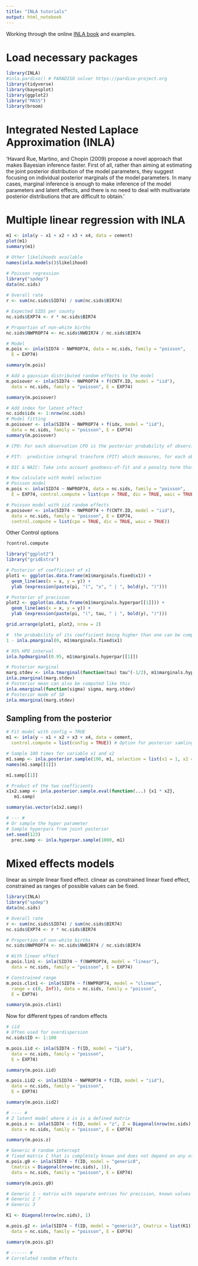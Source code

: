```yaml
---
title: "INLA tutorials"
output: html_notebook
---
```


Working through the online [INLA book](https://becarioprecario.bitbucket.io/inla-gitbook) and examples.

# Load necessary packages

```r
library(INLA)
#inla.pardiso() # PARADISO solver https://pardiso-project.org
library(tidyverse)
library(bayesplot)
library(ggplot2)
library("MASS")
library(broom)
```

# Integrated Nested Laplace Approximation (INLA)
'Havard Rue, Martino, and Chopin (2009) propose a novel approach that makes Bayesian inference faster. First of all, rather than aiming at estimating the joint posterior distribution of the model parameters, they suggest focusing on individual posterior marginals of the model parameters. In many cases, marginal inference is enough to make inference of the model parameters and latent effects, and there is no need to deal with multivariate posterior distributions that are difficult to obtain.'

# Multiple linear regression with INLA


```r

m1 <- inla(y ~ x1 + x2 + x3 + x4, data = cement)
plot(m1)
summary(m1)

# Other likelihoods available
names(inla.models()$likelihood)

# Poisson regression
library("spdep")
data(nc.sids)
    
# Overall rate
r <- sum(nc.sids$SID74) / sum(nc.sids$BIR74)

# Expected SIDS per county
nc.sids$EXP74 <- r * nc.sids$BIR74

# Proportion of non-white births
nc.sids$NWPROP74 <- nc.sids$NWBIR74 / nc.sids$BIR74

# Model
m.pois <- inla(SID74 ~ NWPROP74, data = nc.sids, family = "poisson",
  E = EXP74)

summary(m.pois)

# Add a gaussian distributed random effects to the model
m.poisover <- inla(SID74 ~ NWPROP74 + f(CNTY.ID, model = "iid"),
  data = nc.sids, family = "poisson", E = EXP74)

summary(m.poisover)

# Add index for latent effect
nc.sids$idx <- 1:nrow(nc.sids)
# Model fitting
m.poisover <- inla(SID74 ~ NWPROP74 + f(idx, model = "iid"),    
  data = nc.sids, family = "poisson", E = EXP74)
summary(m.poisover)

# CPO: For each observation CPO is the posterior probability of observing that observation when the model is fit using all data but y_i.

# PIT:  predictive integral transform (PIT) which measures, for each observation, the probability of a new value to be lower than the actual observed value:

# DIC & WAIC: Take into account goodness-of-fit and a penalty term that is based on the complexity of the model via the estimated effective number of parameters.

# Now calculate with model selection
# Poisson model
m.pois <- inla(SID74 ~ NWPROP74, data = nc.sids, family = "poisson",
  E = EXP74, control.compute = list(cpo = TRUE, dic = TRUE, waic = TRUE))

# Poisson model with iid random effects
m.poisover <- inla(SID74 ~ NWPROP74 + f(CNTY.ID, model = "iid"),
  data = nc.sids, family = "poisson", E = EXP74,
  control.compute = list(cpo = TRUE, dic = TRUE, waic = TRUE))

```


Other Control options

```r
?control.compute

library("ggplot2")
library("gridExtra")

# Posterior of coefficient of x1
plot1 <- ggplot(as.data.frame(m1$marginals.fixed$x1)) + 
  geom_line(aes(x = x, y = y)) +
  ylab (expression(paste(pi, "(", "x", " | ", bold(y), ")")))

# Posterior of precision
plot2 <- ggplot(as.data.frame(m1$marginals.hyperpar[[1]])) + 
  geom_line(aes(x = x, y = y)) +
  ylab (expression(paste(pi, "(", tau, " | ", bold(y), ")")))

grid.arrange(plot1, plot2, nrow = 2)

#  the probability of its coefficient being higher than one can be computed:
1 - inla.pmarginal(0, m1$marginals.fixed$x1)

# 95% HPD interval
inla.hpdmarginal(0.95, m1$marginals.hyperpar[[1]])

# Posterior marginal
marg.stdev <- inla.tmarginal(function(tau) tau^(-1/2), m1$marginals.hyperpar[[1]])
inla.zmarginal(marg.stdev)
# Posterior mean can also be computed like this
inla.emarginal(function(sigma) sigma, marg.stdev)
# Posterior mode of SD
inla.mmarginal(marg.stdev)

```

## Sampling from the posterior

```r

# Fit model with config = TRUE
m1 <- inla(y ~ x1 + x2 + x3 + x4, data = cement,
  control.compute = list(config = TRUE)) # Option for posterior samling

# Sample 100 times for variable x1 and x2
m1.samp <- inla.posterior.sample(100, m1, selection = list(x1 = 1, x2 = 1))
names(m1.samp[[1]])

m1.samp[[1]]

# Product of the two coefficients
x1x2.samp <- inla.posterior.sample.eval(function(...) {x1 * x2},
   m1.samp)

summary(as.vector(x1x2.samp))

# --- #
# Or sample the hyper parameter
# Sample hyperpars from joint posterior
set.seed(123)
  prec.samp <- inla.hyperpar.sample(1000, m1)


```


# Mixed effects models

linear as simple linear fixed effect. clinear as constrained linear fixed effect, constrained as ranges of possible values can be fixed.

```r
library(INLA)
library("spdep")
data(nc.sids)

# Overall rate
r <- sum(nc.sids$SID74) / sum(nc.sids$BIR74)
nc.sids$EXP74 <- r * nc.sids$BIR74

# Proportion of non-white births
nc.sids$NWPROP74 <- nc.sids$NWBIR74 / nc.sids$BIR74

# With linear effect
m.pois.lin1 <- inla(SID74 ~ f(NWPROP74, model = "linear"),
  data = nc.sids, family = "poisson", E = EXP74)

# Constrained range
m.pois.clin1 <- inla(SID74 ~ f(NWPROP74, model = "clinear",
  range = c(0, Inf)), data = nc.sids, family = "poisson",
  E = EXP74)

summary(m.pois.clin1)
```

Now for different types of random effects

```r

# iid 
# Often used for overdispersion
nc.sids$ID <- 1:100

m.pois.iid <- inla(SID74 ~ f(ID, model = "iid"),
  data = nc.sids, family = "poisson",
  E = EXP74)

summary(m.pois.iid)

m.pois.iid2 <- inla(SID74 ~ NWPROP74 + f(ID, model = "iid"),
  data = nc.sids, family = "poisson",
  E = EXP74)

summary(m.pois.iid2)

# ---- #
# Z latent model where z is is a defined matrix
m.pois.z <- inla(SID74 ~ f(ID, model = "z", Z = Diagonal(nrow(nc.sids), 1)),
  data = nc.sids, family = "poisson", E = EXP74)

summary(m.pois.z)

# Generic 0 random intercept
# fixed matrix C that is completely known and does not depend on any other hyperparameter
m.pois.g0 <- inla(SID74 ~ f(ID, model = "generic0", 
  Cmatrix = Diagonal(nrow(nc.sids), 1)),
  data = nc.sids, family = "poisson", E = EXP74)

summary(m.pois.g0)

# Generic 1 - matrix with separate entries for precision, known values and eigenvalues
# Generic 2 ?
# Generic 3

K1 <- Diagonal(nrow(nc.sids), 1)

m.pois.g2 <- inla(SID74 ~ f(ID, model = "generic3", Cmatrix = list(K1)),
  data = nc.sids, family = "poisson", E = EXP74)

summary(m.pois.g2)

# ------ #
# Correlated random effects




```

